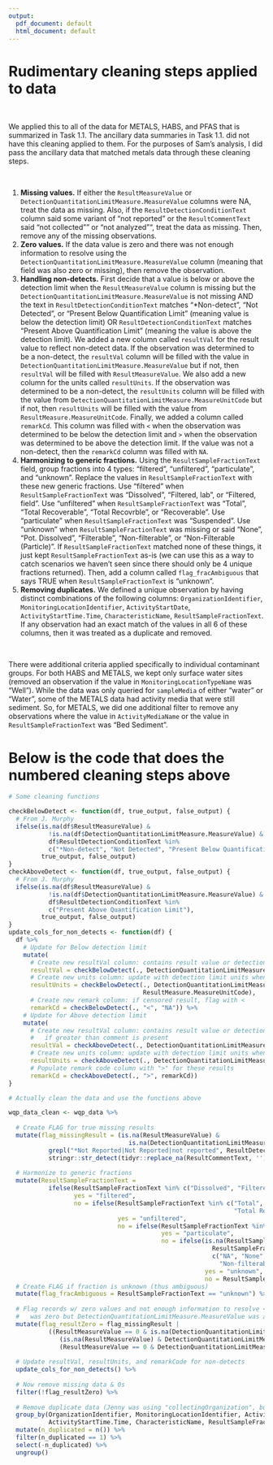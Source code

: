 ```yaml
---
output:
  pdf_document: default
  html_document: default
---
```


# Rudimentary cleaning steps applied to data

<br>

We applied this to all of the data for METALS, HABS, and PFAS that is summarized in Task 1.1. The ancillary data summaries in Task 1.1. did not have this cleaning applied to them. For the purposes of Sam's analysis, I did pass the ancillary data that matched metals data through these cleaning steps.

<br>

1. **Missing values.** If either the `ResultMeasureValue` or `DetectionQuantitationLimitMeasure.MeasureValue` columns were NA, treat the data as missing. Also, if the `ResultDetectionConditionText` column said some variant of "not reported" or the `ResultCommentText` said "not collected"" or "not analyzed"", treat the data as missing. Then, remove any of the missing observations.
2. **Zero values.** If the data value is zero and there was not enough information to resolve using the `DetectionQuantitationLimitMeasure.MeasureValue` column (meaning that field was also zero or missing), then remove the observation.
3. **Handling non-detects.** First decide that a value is below or above the detection limit when the `ResultMeasureValue` column is missing but the `DetectionQuantitationLimitMeasure.MeasureValue` is not missing AND the text in `ResultDetectionConditionText` matches "*Non-detect", "Not Detected", or "Present Below Quantification Limit" (meaning value is below the detection limit) OR `ResultDetectionConditionText` matches "Present Above Quantification Limit" (meaning the value is above the detection limit). We added a new column called `resultVal` for the result value to reflect non-detect data. If the observation was determined to be a non-detect, the `resultVal` column will be filled with the value in `DetectionQuantitationLimitMeasure.MeasureValue` but if not, then `resultVal` will be filled with `ResultMeasureValue`. We also add a new column for the units called `resultUnits`. If the observation was determined to be a non-detect, the `resultUnits` column will be filled with the value from `DetectionQuantitationLimitMeasure.MeasureUnitCode` but if not, then `resultUnits` will be filled with the value from `ResultMeasure.MeasureUnitCode`. Finally, we added a column called `remarkCd`. This column was filled with `<` when the observation was determined to be below the detection limit and `>` when the observation was determined to be above the detection limit. If the value was not a non-detect, then the `remarkCd` column was filled with `NA`.
4. **Harmonizing to generic fractions.** Using the `ResultSampleFractionText` field, group fractions into 4 types: "filtered", "unfiltered", "particulate", and "unknown". Replace the values in `ResultSampleFractionText` with these new generic fractions. Use "filtered" when `ResultSampleFractionText` was "Dissolved", "Filtered, lab", or "Filtered, field". Use "unfiltered" when `ResultSampleFractionText` was "Total", "Total Recoverable", "Total Recovrble", or "Recoverable". Use "particulate" when `ResultSampleFractionText` was "Suspended". Use "unknown" when `ResultSampleFractionText` was missing or said "None", "Pot. Dissolved", "Filterable", "Non-filterable", or "Non-Filterable (Particle)". If `ResultSampleFractionText` matched none of these things, it just kept `ResultSampleFractionText` as-is (we can use this as a way to catch scenarios we haven't seen since there should only be 4 unique fractions returned). Then, add a column called `flag_fracAmbiguous` that says TRUE when `ResultSampleFractionText` is "unknown".
5. **Removing duplicates.** We defined a unique observation by having distinct combinations of the following columns: `OrganizationIdentifier`, `MonitoringLocationIdentifier`, `ActivityStartDate`, `ActivityStartTime.Time`, `CharacteristicName`, `ResultSampleFractionText`. If any observation had an exact match of the values in all 6 of these columns, then it was treated as a duplicate and removed.

<br>

There were additional criteria applied specifically to individual contaminant groups. For both HABS and METALS, we kept only surface water sites (removed an observation if the value in `MonitoringLocationTypeName` was "Well"). While the data was only queried for `sampleMedia` of either "water" or "Water", some of the METALS data had activity media that were still sediment. So, for METALS, we did one additional filter to remove any observations where the value in `ActivityMediaName` or the value in `ResultSampleFractionText` was "Bed Sediment".

# Below is the code that does the numbered cleaning steps above

\footnotesize

```r
# Some cleaning functions

checkBelowDetect <- function(df, true_output, false_output) {  
  # From J. Murphy
  ifelse(is.na(df$ResultMeasureValue) & 
           !is.na(df$DetectionQuantitationLimitMeasure.MeasureValue) &
           df$ResultDetectionConditionText %in% 
           c("*Non-detect", "Not Detected", "Present Below Quantification Limit"),
         true_output, false_output)
}
checkAboveDetect <- function(df, true_output, false_output) {  
  # From J. Murphy
  ifelse(is.na(df$ResultMeasureValue) & 
           !is.na(df$DetectionQuantitationLimitMeasure.MeasureValue) &
           df$ResultDetectionConditionText %in% 
           c("Present Above Quantification Limit"),
         true_output, false_output)
}
update_cols_for_non_detects <- function(df) {
  df %>% 
    # Update for Below detection limit
    mutate( 
      # Create new resultVal column: contains result value or detection level if censored
      resultVal = checkBelowDetect(., DetectionQuantitationLimitMeasure.MeasureValue, ResultMeasureValue),
      # Create new units column: update with detection limit units when appropriate
      resultUnits = checkBelowDetect(., DetectionQuantitationLimitMeasure.MeasureUnitCode, 
                                     ResultMeasure.MeasureUnitCode),
      # Create new remark column: if censored result, flag with <
      remarkCd = checkBelowDetect(., "<", "NA")) %>% 
    # Update for Above detection limit
    mutate( 
      # Create new resultVal column: contains result value or detection level 
      #   if greater than comment is present
      resultVal = checkAboveDetect(., DetectionQuantitationLimitMeasure.MeasureValue, resultVal),
      # Create new units column: update with detection limit units when appropriate
      resultUnits = checkAboveDetect(., DetectionQuantitationLimitMeasure.MeasureUnitCode, resultUnits),
      # Populate remark code column with ">" for these results
      remarkCd = checkAboveDetect(., ">", remarkCd))
}

# Actually clean the data and use the functions above

wqp_data_clean <- wqp_data %>% 
  
  # Create FLAG for true missing results
  mutate(flag_missingResult = (is.na(ResultMeasureValue) & 
                                 is.na(DetectionQuantitationLimitMeasure.MeasureValue)) | 
           grepl("*Not Reported|Not Reported|not reported", ResultDetectionConditionText) |
           stringr::str_detect(tidyr::replace_na(ResultCommentText, ''), "not collected|not analyzed")) %>% 
  
  # Harmonize to generic fractions  
  mutate(ResultSampleFractionText = 
           ifelse(ResultSampleFractionText %in% c("Dissolved", "Filtered, lab", "Filtered, field"), 
                  yes = "filtered",
                  no = ifelse(ResultSampleFractionText %in% c("Total", "Total Recoverable", 
                                                              "Total Recovrble", "Recoverable"), 
                              yes = "unfiltered", 
                              no = ifelse(ResultSampleFractionText %in% c("Suspended"), 
                                          yes = "particulate",
                                          no = ifelse(is.na(ResultSampleFractionText) | 
                                                        ResultSampleFractionText %in% 
                                                        c("NA", "None", "Pot. Dissolved", "Filterable", 
                                                          "Non-filterable", "Non-Filterable (Particle)"),
                                                      yes = "unknown",
                                                      no = ResultSampleFractionText))))) %>%
  # Create FLAG if fraction is unknown (thus ambiguous)
  mutate(flag_fracAmbiguous = ResultSampleFractionText == "unknown") %>% 
  
  # Flag records w/ zero values and not enough information to resolve <-- meaning ResultMeasureValue 
  #   was zero but DetectionQuantitationLimitMeasure.MeasureValue was also zero or missing. 
  mutate(flag_resultZero = flag_missingResult | 
           ((ResultMeasureValue == 0 & is.na(DetectionQuantitationLimitMeasure.MeasureValue)) | 
              (is.na(ResultMeasureValue) & DetectionQuantitationLimitMeasure.MeasureValue == 0) | 
              (ResultMeasureValue == 0 & DetectionQuantitationLimitMeasure.MeasureValue == 0))) %>% 
  
  # Update resultVal, resultUnits, and remarkCode for non-detects
  update_cols_for_non_detects() %>% 
  
  # Now remove missing data & 0s
  filter(!flag_resultZero) %>% 
  
  # Remove duplicate data (Jenny was using "collectingOrganization", but that wasn't in this data)
  group_by(OrganizationIdentifier, MonitoringLocationIdentifier, ActivityStartDate, 
           ActivityStartTime.Time, CharacteristicName, ResultSampleFractionText) %>% 
  mutate(n_duplicated = n()) %>% 
  filter(n_duplicated == 1) %>%
  select(-n_duplicated) %>%
  ungroup() 
```
